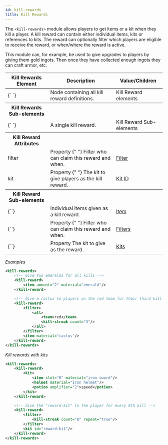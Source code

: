 ```yaml
---
id: kill-rewards
title: Kill Rewards
---
```


The `<kill-rewards>` module allows players to get items or a kit when they kill a player.
A kill reward can contain either individual items, kits or references to kits.
The reward can optionally filter which players are eligible to receive the reward, or when/where the reward is active.

This module can, for example, be used to give upgrades to players by giving them gold ingots.
Then once they have collected enough ingots they can craft armor, etc.

<div className="table-container">
  <table>
    <thead>
      <tr>
        <th>Kill Rewards Element</th>
        <th>Description</th>
        <th>Value/Children</th>
      </tr>
    </thead>
    <tbody>
      <tr>
        <td>
          <label>{`<kill-rewards> </kill-rewards>`}</label>
        </td>
        <td>Node containing all kill reward definitions.</td>
        <td>
          <span className="badge badge--secondary">Kill Reward elements</span>
        </td>
      </tr>
      <tr>
        <th>Kill Rewards Sub-elements</th>
        <th />
        <th />
      </tr>
      <tr>
        <td>
          <label>{`<kill-reward> </kill-reward>`}</label>
        </td>
        <td>A single kill reward.</td>
        <td>
          <span className="badge badge--secondary">
            Kill Reward Sub-elements
          </span>
        </td>
      </tr>
      <tr>
        <th>Kill Reward Attributes</th>
        <th />
        <th />
      </tr>
      <tr>
        <td>
          <label>filter</label>
        </td>
        <td>
          <span
            className="badge badge--secondary"
            title="Can be either this attribute or a sub-element."
          >
            Property
          </span>{" "}
          Filter who can claim this reward and when.
        </td>
        <td>
          <a href="/docs/modules/mechanics/filters">Filter</a>
        </td>
      </tr>
      <tr>
        <td>
          <label>kit</label>
        </td>
        <td>
          <span
            className="badge badge--secondary"
            title="Can be either this attribute or a sub-element."
          >
            Property
          </span>{" "}
          The kit to give players as the kill reward.
        </td>
        <td>
          <a href="/docs/modules/gear/kits">Kit ID</a>
        </td>
      </tr>
      <tr>
        <th>Kill Reward Sub-elements</th>
        <th />
        <th />
      </tr>
      <tr>
        <td>
          <label>{`<item>`}</label>
        </td>
        <td>Individual items given as a kill reward.</td>
        <td>
          <a href="/docs/modules/gear/items">Item</a>
        </td>
      </tr>
      <tr>
        <td>
          <label>{`<filter>`}</label>
        </td>
        <td>
          <span
            className="badge badge--secondary"
            title="Can be either this sub-element or an attribute."
          >
            Property
          </span>{" "}
          Filter who can claim this reward and when.
        </td>
        <td>
          <a href="/docs/modules/mechanics/filters">Filters</a>
        </td>
      </tr>
      <tr>
        <td>
          <label>{`<kit>`}</label>
        </td>
        <td>
          <span
            className="badge badge--secondary"
            title="Can be either this sub-element or an attribute."
          >
            Property
          </span>
          The kit to give as the reward.
        </td>
        <td>
          <a href="/docs/modules/gear/kits">Kits</a>
        </td>
      </tr>
    </tbody>
  </table>
</div>

_Examples_

```xml
<kill-rewards>
    <!-- Give two emeralds for all kills -->
    <kill-reward>
        <item amount="2" material="emerald"/>
    </kill-reward>

    <!-- Give a cactus to players on the red team for their third kill -->
    <kill-reward>
        <filter>
            <all>
                <team>red</team>
                <kill-streak count="3"/>
            </all>
        </filter>
        <item material="cactus"/>
    </kill-reward>
</kill-rewards>
```

_Kill rewards with kits_

```xml
<kill-rewards>
    <kill-reward>
        <kit>
            <item slot="0" material="iron sword"/>
            <helmet material="iron helmet"/>
            <potion amplifier="2">speed</potion>
        </kit>
    </kill-reward>

    <!-- Give the "reward-kit" to the player for every 8th kill -->
    <kill-reward>
        <filter>
            <kill-streak count="8" repeat="true"/>
        </filter>
        <kit id="reward-kit"/>
    </kill-reward>
</kill-rewards>
```
